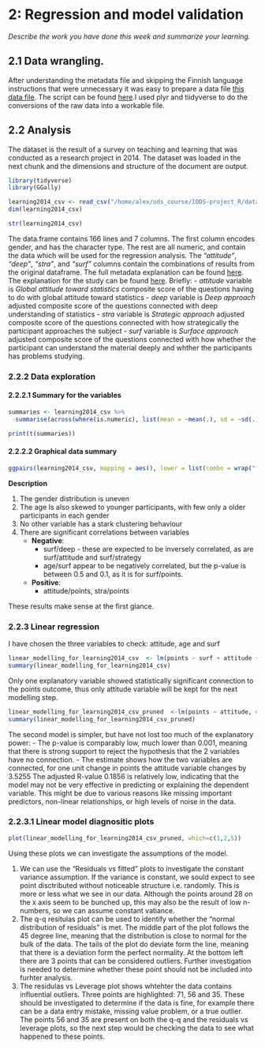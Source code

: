 # 2: Regression and model validation

*Describe the work you have done this week and summarize your learning.*

## 2.1 Data wrangling.

After understanding the metadata file and skipping the Finnish language instructions that were unnecessary it was easy to prepare a data file [this data file](https://github.com/crastr/IODS-project/blob/master/data/learning2014.txt). The script can be found [here](https://github.com/crastr/IODS-project/blob/master/data/create_learning2020.R).I used plyr and tiidyverse to do the conversions of the raw data into a workable file.

## 2.2 Analysis
The dataset is the result of a survey on teaching and learning that was conducted as a research project in 2014.
The dataset was loaded in the next chunk and the dimensions and structure of the document are output.
```r
library(tidyverse)
library(GGally)
```

```r
learning2014_csv <- read_csv("/home/alex/ods_course/IODS-project_R/data/learning2014_AA.csv")
dim(learning2014_csv)

```
```r
str(learning2014_csv)

```
The data.frame contains 166 lines and 7 columns. The first column encodes gender, and has the character type. The rest are all numeric, and contain the data which will be used for the regression analysis.
The *"attitude"*, *"deep"*, *"stra"*, and *"surf"* columns contain the combinations of results from the original dataframe. The full metadata explanation can be found [here](https://github.com/crastr/IODS-project/blob/master/data/JYTOPKYS2-meta.txt). The explanation for the study can be found [here](http://www.slideshare.net/kimmovehkalahti/the-relationship-between-learning-approaches-and-students-achievements-in-an-introductory-statistics-course-in-finland).
Briefly:
  - *attitude* variable is *Global attitude toward statistics* composite score of the questions having to do with global attitude toward statistics
  - *deep* variable is *Deep approach* adjusted composite score of the questions connected with deep understanding of statistics
  - *stra* variable is *Strategic approach* adjusted composite score of the questions connected with how strategically the participant approaches the subject
  - *surf* variable is *Surface approach* adjusted composite score of the questions connected with how whether the participant can understand the material deeply and whther the participants has problems studying.


### 2.2.2 Data exploration

#### 2.2.2.1 Summary for the variables


```r

summaries <- learning2014_csv %>%
  summarise(across(where(is.numeric), list(mean = ~mean(.), sd = ~sd(.), min = ~min(.), max = ~max(.), median = ~median(.))))

print(t(summaries))
```

#### 2.2.2.2 Graphical data summary


```r

ggpairs(learning2014_csv, mapping = aes(), lower = list(combo = wrap("facethist", bins = 20))) + theme_minimal()

```

**Description**

1. The gender distribution is uneven
2. The age Is also skewed to younger participants, with few only a older participants in each gender
3. No other variable has a stark clustering behaviour
3. There are significant correlations between variables
    - **Negative**:
      - surf/deep - these are expected to be inversely correlated, as are surf/attitude and surf/strategy
      - age/surf appear to be negatively correlated, but the p-value is between 0.5 and 0.1, as it is for surf/points.
    - **Positive**:
      - attitude/points, stra/points
      

These results make sense at the first glance.

  
### 2.2.3 Linear regression

I have chosen the three variables to check: attitude, age and surf
```r
linear_modelling_for_learning2014_csv  <- lm(points ~ surf + attitude + age, data = learning2014_csv) 
summary(linear_modelling_for_learning2014_csv)
```

Only one explanatory variable showed statistically significant connection to the points outcome, thus only attitude variable will be kept for the next modelling step.

```r
linear_modelling_for_learning2014_csv_pruned  <-lm(points ~ attitude, data = learning2014_csv) 
summary(linear_modelling_for_learning2014_csv_pruned)

```
The second model is simpler, but have not lost too much of the explanatory power:
  - The p-value is comparably low, much lower than 0.001, meaning that there is strong support to reject the hypothesis that the 2 variables have no connection.
  - The estimate shows how the two variables are connected, for one unit change in points the attitude variable changes by 3.5255
The adjusted R-value  0.1856 is relatively low, indicating that the model may not be very effective in predicting or explaining the dependent variable. This might be due to various reasons like missing important predictors, non-linear relationships, or high levels of noise in the data.

### 2.2.3.1 Linear model diagnositic plots



```r

plot(linear_modelling_for_learning2014_csv_pruned, which=c(1,2,5))

```

Using these plots we can investigate the assumptions of the model.

1.  We can use the "Residuals vs fitted" plots to investigate the constant variance assumption. If the variance is constant, we sould expect to see point disctributed without noticeable structure i.e. randomly. This is more or less what we see in our data. Although the points around 28 on the x axis seem to be bunched up, this may also be the result of low n-numbers, so we can assume constant vatiance.
2. The q-q resitulas plot can be used to identify whether the "normal distribution of residuals" is met. The middle part of the plot follows the 45 degree line, meaning that the distribution is close to normal for the bulk of the data. The tails of the plot do deviate form the line, meaning that there is a deviation form the perfect normality. At the bottom left there are 3 points that can be considered outliers. Further investigation is needed to determine whether these point should not be included into furhter analysis.
3. The residulas vs Leverage plot shows whtehter the data contains influential outliers. Three points are highlighted: 71, 56 and 35. These should be investigated to determine if the data is fine, for example there can be a data entry mistake, missing value problem, or a true outlier. The points 56 and 35 are present on both the q-q and the residuals vs leverage plots, so the next step would be checking the data to see what happened to these points.

